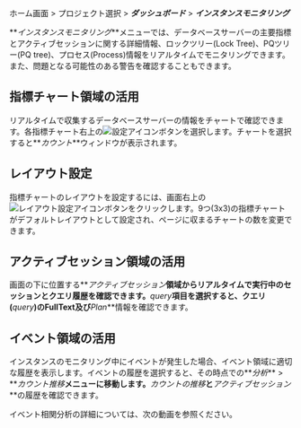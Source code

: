 ホーム画面 > プロジェクト選択 > **_ダッシュボード_** > **_インスタンスモニタリング_**

<ProdImg img="db-instance-monitoring.png" desc="インスタンスモニタリング" />

**_インスタンスモニタリング_**メニューでは、データベースサーバーの主要指標とアクティブセッションに関する詳細情報、ロックツリー(Lock Tree)、PQツリー(PQ tree)、プロセス(Process)情報をリアルタイムでモニタリングできます。また、問題となる可能性のある警告を確認することもできます。

## 指標チャート領域の活用

リアルタイムで収集するデータベースサーバーの情報をチャートで確認できます。各指標チャート右上の![設定アイコン](/img/ico-setting.svg)ボタンを選択します。チャートを選択すると**_カウント_**ウィンドウが表示されます。

<ImgLang img='db-select-count.png' desc='カウントウィンドウ' />

## レイアウト設定

指標チャートのレイアウトを設定するには、画面右上の![レイアウト設定アイコン](/img/ico-layout-set.svg)ボタンをクリックします。9つ(3x3)の指標チャートがデフォルトレイアウトとして設定され、ページに収まるチャートの数を変更できます。

<ImgLang img="db-layout-set.png" desc="レイアウト設定" />

## アクティブセッション領域の活用

画面の下に位置する**_アクティブセッション_**領域からリアルタイムで実行中のセッションとクエリ履歴を確認できます。**_query_**項目を選択すると、クエリ(**_query_**)のFullText及び**_Plan_**情報を確認できます。

## イベント領域の活用

インスタンスのモニタリング中にイベントが発生した場合、イベント領域に適切な履歴を表示します。イベントの履歴を選択すると、その時点での**_分析_** > **_カウント推移_**メニューに移動します。**_カウントの推移_**と**_アクティブセッション_**の履歴を確認できます。

イベント相関分析の詳細については、次の動画を参照ください。

<Youtube ko="o0bdWS74MJA" en="o0bdWS74MJA" ja="o0bdWS74MJA" />
